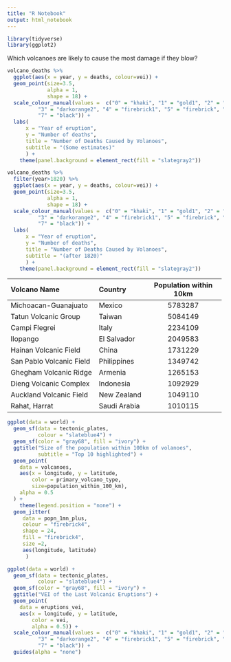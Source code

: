 ```yaml
---
title: "R Notebook"
output: html_notebook
---
```


```r
library(tidyverse)
library(ggplot2)
```

Which volcanoes are likely to cause the most damage if they blow?

```r
volcano_deaths %>% 
  ggplot(aes(x = year, y = deaths, colour=vei)) +
  geom_point(size=3.5, 
             alpha = 1, 
             shape = 18) +   
  scale_colour_manual(values =  c("0" = "khaki", "1" = "gold1", "2" = "darkgoldenrod2",
          "3" = "darkorange2", "4" = "firebrick1", "5" = "firebrick", "6" = "firebrick4",
          "7" = "black")) +
  labs(
      x = "Year of eruption",
      y = "Number of deaths",
      title = "Number of Deaths Caused by Volanoes",
      subtitle = "(Some estimates)"
      ) +
    theme(panel.background = element_rect(fill = "slategray2"))
```

```r
volcano_deaths %>% 
  filter(year>1820) %>% 
  ggplot(aes(x = year, y = deaths, colour=vei)) +
  geom_point(size=3.5, 
             alpha = 1, 
             shape = 18) +   
  scale_colour_manual(values =  c("0" = "khaki", "1" = "gold1", "2" = "darkgoldenrod2",
          "3" = "darkorange2", "4" = "firebrick1", "5" = "firebrick", "6" = "firebrick4",
          "7" = "black")) +
  labs(
      x = "Year of eruption",
      y = "Number of deaths",
      title = "Number of Deaths Caused by Volanoes",
      subtitle = "(after 1820)"
      ) +
    theme(panel.background = element_rect(fill = "slategray2"))
```

+--------------------------+--------------+-----------------------------+
| Volcano Name             | Country      | Population within 10km      |
+:=========================+:=============+:===========================:+
| Michoacan-Guanajuato     | Mexico       | 5783287                     |
+--------------------------+--------------+-----------------------------+
| Tatun Volcanic Group     | Taiwan       | 5084149                     |
+--------------------------+--------------+-----------------------------+
| Campi Flegrei            | Italy        | 2234109                     |
+--------------------------+--------------+-----------------------------+
| Ilopango                 | El Salvador  | 2049583                     |
+--------------------------+--------------+-----------------------------+
| Hainan Volcanic Field    | China        | 1731229                     |
+--------------------------+--------------+-----------------------------+
| San Pablo Volcanic Field | Philippines  | 1349742                     |
+--------------------------+--------------+-----------------------------+
| Ghegham Volcanic Ridge   | Armenia      | 1265153                     |
+--------------------------+--------------+-----------------------------+
| Dieng Volcanic Complex   | Indonesia    | 1092929                     |
+--------------------------+--------------+-----------------------------+
| Auckland Volcanic Field  | New Zealand  | 1049110                     |
+--------------------------+--------------+-----------------------------+
| Rahat, Harrat            | Saudi Arabia | 1010115                     |
+--------------------------+--------------+-----------------------------+

```r
ggplot(data = world) +
  geom_sf(data = tectonic_plates,
          colour = "slateblue4") +
  geom_sf(color = "gray68", fill = "ivory") +
  ggtitle("Size of the population within 100km of volanoes",
          subtitle = "Top 10 highlighted") +
  geom_point(
    data = volcanoes,
    aes(x = longitude, y = latitude, 
        color = primary_volcano_type,
        size=population_within_100_km),
    alpha = 0.5
  ) +
    theme(legend.position = "none") +
  geom_jitter(
     data = popn_1mn_plus,
     colour = "firebrick4",
     shape = 24,
     fill = "firebrick4",
     size =2, 
     aes(longitude, latitude)
      ) 
```

```r
ggplot(data = world) +
  geom_sf(data = tectonic_plates,
          colour = "slateblue4") +
  geom_sf(color = "gray68", fill = "ivory") +
  ggtitle("VEI of the Last Volcanic Eruptions") +
  geom_point(
    data = eruptions_vei,
    aes(x = longitude, y = latitude, 
        color = vei,
        alpha = 0.5)) +
  scale_colour_manual(values =  c("0" = "khaki", "1" = "gold1", "2" = "darkgoldenrod2",
          "3" = "darkorange2", "4" = "firebrick1", "5" = "firebrick", "6" = "firebrick4",
          "7" = "black")) +
  guides(alpha = "none")
```



